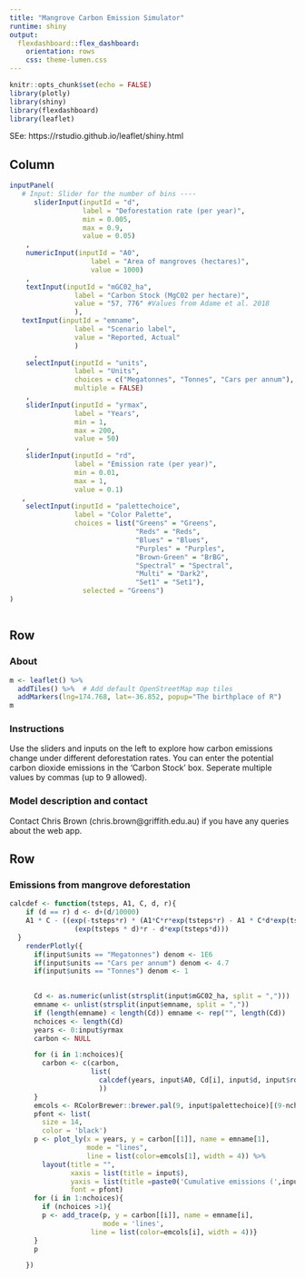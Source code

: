 ```yaml
---
title: "Mangrove Carbon Emission Simulator"
runtime: shiny
output: 
  flexdashboard::flex_dashboard:
    orientation: rows
    css: theme-lumen.css
---
```


<style> 
a{
  color:#00cc00;
}

a:hover, a:focus{
color:#006600;
}

.navbar {
  background-color:#00b300;
  border-color:white;
}
.navbar-brand {
}
.nav-tabs-custom > .nav-tabs > li.active {
border-top-color:#00b300;
}
</style>  

```r
knitr::opts_chunk$set(echo = FALSE)
library(plotly)
library(shiny)
library(flexdashboard)
library(leaflet)
```

SEe: https://rstudio.github.io/leaflet/shiny.html

Column {.sidebar}
--------------------------------------------------

```r
inputPanel(
   # Input: Slider for the number of bins ----
      sliderInput(inputId = "d",
                  label = "Deforestation rate (per year)",
                  min = 0.005,
                  max = 0.9,
                  value = 0.05)
    ,
    numericInput(inputId = "A0",
                    label = "Area of mangroves (hectares)",
                    value = 1000)
    ,
    textInput(inputId = "mGC02_ha",
                label = "Carbon Stock (MgC02 per hectare)",
                value = "57, 776" #Values from Adame et al. 2018
                ),
   textInput(inputId = "emname",
                label = "Scenario label",
                value = "Reported, Actual"
                )
      ,
    selectInput(inputId = "units",
                label = "Units",
                choices = c("Megatonnes", "Tonnes", "Cars per annum"),
                multiple = FALSE)
    ,
    sliderInput(inputId = "yrmax",
                label = "Years",
                min = 1,
                max = 200,
                value = 50)
    ,
    sliderInput(inputId = "rd",
                label = "Emission rate (per year)",
                min = 0.01,
                max = 1,
                value = 0.1)
   ,
    selectInput(inputId = "palettechoice",
                label = "Color Palette",
                choices = list("Greens" = "Greens", 
                               "Reds" = "Reds", 
                               "Blues" = "Blues", 
                               "Purples" = "Purples", 
                               "Brown-Green" = "BrBG", 
                               "Spectral" = "Spectral", 
                               "Multi" = "Dark2", 
                               "Set1" = "Set1"), 
                  selected = "Greens")
)



```



Row {.tabset .tabset-fade data-height=350} 
-------------------------------------------------- 

### About 

```r
m <- leaflet() %>%
  addTiles() %>%  # Add default OpenStreetMap map tiles
  addMarkers(lng=174.768, lat=-36.852, popup="The birthplace of R")
m
```


### Instructions  
Use the sliders and inputs on the left to explore how carbon emissions change under different deforestation rates.  You can enter the potential carbon dioxide emissions in the 'Carbon Stock' box. Seperate multiple values by commas (up to 9 allowed).  
 


### Model description and contact  
Contact Chris Brown (chris.brown@griffith.edu.au) if you have any queries about the web app. 


Row {data-height=650}
-------------------------------------------------- 

### Emissions from mangrove deforestation
```r

calcdef <- function(tsteps, A1, C, d, r){
    if (d == r) d <- d+(d/10000)
    A1 * C - ((exp(-tsteps*r) * (A1*C*r*exp(tsteps*r) - A1 * C*d*exp(tsteps*d)))/ 
                (exp(tsteps * d)*r - d*exp(tsteps*d)))
  }
    renderPlotly({
      if(input$units == "Megatonnes") denom <- 1E6
      if(input$units == "Cars per annum") denom <- 4.7
      if(input$units == "Tonnes") denom <- 1

      
      Cd <- as.numeric(unlist(strsplit(input$mGC02_ha, split = ",")))
      emname <- unlist(strsplit(input$emname, split = ","))
      if (length(emname) < length(Cd)) emname <- rep("", length(Cd))
      nchoices <- length(Cd)
      years <- 0:input$yrmax
      carbon <- NULL

      for (i in 1:nchoices){
        carbon <- c(carbon,
                    list(
                      calcdef(years, input$A0, Cd[i], input$d, input$rd)/denom
                      ))
      }
      emcols <- RColorBrewer::brewer.pal(9, input$palettechoice)[(9-nchoices):9]
      pfont <- list(
        size = 14,
        color = 'black')
      p <- plot_ly(x = years, y = carbon[[1]], name = emname[1], 
                   mode = "lines",
                   line = list(color=emcols[1], width = 4)) %>%
        layout(title = "",
               xaxis = list(title = input$),
               yaxis = list(title =paste0('Cumulative emissions (',input$units,')')), 
               font = pfont)
      for (i in 1:nchoices){
        if (nchoices >1){
        p <- add_trace(p, y = carbon[[i]], name = emname[i], 
                       mode = 'lines',
                    line = list(color=emcols[i], width = 4))}
      }
      p

    })

```




